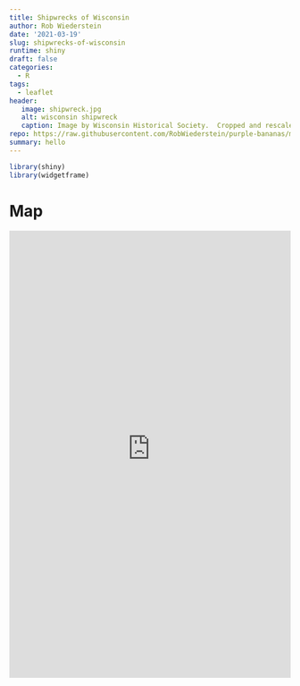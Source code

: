 ```yaml
---
title: Shipwrecks of Wisconsin
author: Rob Wiederstein
date: '2021-03-19'
slug: shipwrecks-of-wisconsin
runtime: shiny
draft: false
categories:
  - R
tags:
  - leaflet
header:
   image: shipwreck.jpg
   alt: wisconsin shipwreck
   caption: Image by Wisconsin Historical Society.  Cropped and rescaled from original.
repo: https://raw.githubusercontent.com/RobWiederstein/purple-bananas/main/content/post/2021-03-19-shipwrecks-of-wisconsin/index.Rmd
summary: hello
---
```


```r

library(shiny)
library(widgetframe)

```

# Map

<iframe height="800" width="100%" frameborder="no" src="https://rob-wiederstein.shinyapps.io/shipwrecks_wisconsin/"> </iframe>
